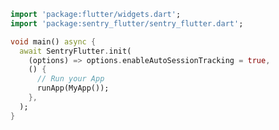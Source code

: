 ```dart
import 'package:flutter/widgets.dart';
import 'package:sentry_flutter/sentry_flutter.dart';

void main() async {
  await SentryFlutter.init(
    (options) => options.enableAutoSessionTracking = true,
    () {
      // Run your App
      runApp(MyApp());
    },
  );
}
```
